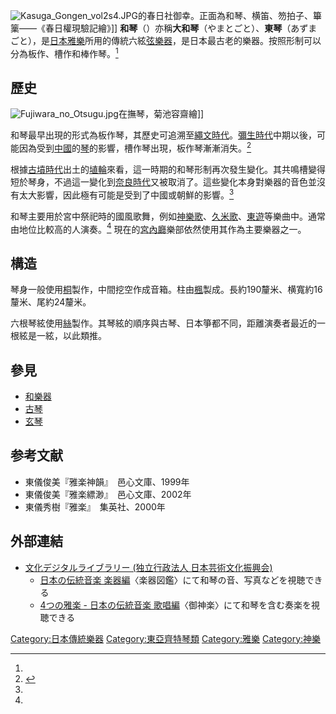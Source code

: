 [[Image:Kasuga_Gongen_vol2s4.JPG|thumb]]的春日社御幸。正面為和琴、横笛、笏拍子、篳篥——《春日權現驗記繪》]]
'''和琴'''（{{jpn|j=和琴|hg=わごん|rm=wagon}}）亦稱'''大和琴'''（やまとごと）、'''東琴'''（あずまごと），是[[日本|日本]][[雅樂|雅樂]]所用的傳統六絃[[弦樂器|弦樂器]]，是日本最古老的樂器。按照形制可以分為板作、槽作和棒作琴。<ref name="馮"/>

== 歷史 ==
[[Image:Fujiwara_no_Otsugu.jpg|thumb]]在撫琴，菊池容齋繪]]

和琴最早出現的形式為板作琴，其歷史可追溯至[[繩文時代|繩文時代]]。[[彌生時代|彌生時代]]中期以後，可能因為受到[[中國|中國]]的[[古琴|琴]]的影響，槽作琴出現，板作琴漸漸消失。<ref name="馮">{{cite web|url=http://www.guoxue.com/?p=5749|title=古琴·和琴·玄琴：东亚的早期琴|author=馮慧|accessdate=2014年1月2日|archive-date=2016年3月5日|archive-url=https://web.archive.org/web/20160305073533/http://www.guoxue.com/?p=5749|dead-url=no}}</ref>

根據[[古墳時代|古墳時代]]出土的[[埴輪|埴輪]]來看，這一時期的和琴形制再次發生變化。其共鳴槽變得短於琴身，不過這一變化到[[奈良時代|奈良時代]]又被取消了。這些變化本身對樂器的音色並沒有太大影響，因此極有可能是受到了中國或朝鮮的影響。<ref name="馮"/>

和琴主要用於宮中祭祀時的國風歌舞，例如[[神樂歌|神樂歌]]、[[久米歌|久米歌]]、[[東遊|東遊]]等樂曲中。通常由地位比較高的人演奏。<ref name="馮"/> 現在的[[宮內廳|宮內廳]]樂部依然使用其作為主要樂器之一。

== 構造 ==
琴身一般使用[[桐|桐]]製作，中間挖空作成音箱。柱由[[楓|楓]]製成。長約190釐米、横寬約16釐米、尾約24釐米。

六根琴絃使用[[絲|絲]]製作。其琴絃的順序與古琴、日本箏都不同，距離演奏者最近的一根絃是一絃，以此類推。

== 參見 ==
* [[和樂器|和樂器]]
*[[古琴|古琴]]
*[[玄琴|玄琴]]

== 参考文献 ==
{{reflist}}

* 東儀俊美『雅楽神韻』　邑心文庫、1999年
* 東儀俊美『雅楽縹渺』　邑心文庫、2002年
* 東儀秀樹『雅楽』　集英社、2000年

== 外部連結 ==
* [http://www2.ntj.jac.go.jp/dglib/ 文化デジタルライブラリー (独立行政法人 日本芸術文化振興会)]{{Wayback|url=http://www2.ntj.jac.go.jp/dglib/ |date=20201124231042 }}
** [http://www2.ntj.jac.go.jp/dglib/edc6/ 日本の伝統音楽 楽器編]{{Wayback|url=http://www2.ntj.jac.go.jp/dglib/edc6/ |date=20110614130926 }}〈楽器図鑑〉にて和琴の音、写真などを視聴できる
** [http://www2.ntj.jac.go.jp/dglib/edc8/deao/gagaku/index.html 4つの雅楽 - 日本の伝統音楽 歌唱編]{{Wayback|url=http://www2.ntj.jac.go.jp/dglib/edc8/deao/gagaku/index.html |date=20110821202605 }}〈御神楽〉にて和琴を含む奏楽を視聴できる

{{日本民族乐器}}

[[Category:日本傳統樂器|Category:日本傳統樂器]]
[[Category:東亞齊特琴類|Category:東亞齊特琴類]]
[[Category:雅樂|Category:雅樂]]
[[Category:神樂|Category:神樂]]